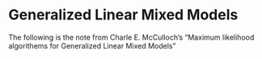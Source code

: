 # Generalized Linear Mixed Models

The following is the note from Charle E. McCulloch's "Maximum likelihood algorithems for Generalized Linear Mixed Models"

